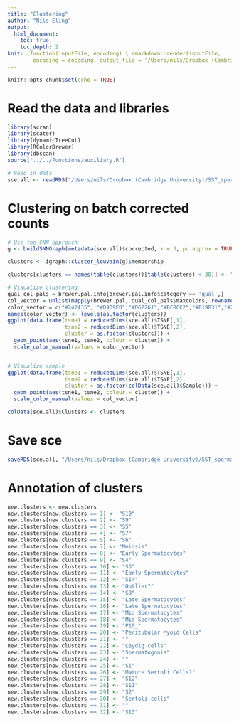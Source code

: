 ```yaml
---
title: "Clustering"
author: "Nils Eling"
output: 
  html_document:
    toc: true
    toc_depth: 2
knit: (function(inputFile, encoding) { rmarkdown::render(inputFile, 
        encoding = encoding, output_file = '/Users/nils/Dropbox (Cambridge University)/SST_spermatocytes/Analysis/10X/Preprocessing/QualityControl/Clustering.html') })
---
```


```r
knitr::opts_chunk$set(echo = TRUE)
```

# Read the data and libraries

```r
library(scran)
library(scater)
library(dynamicTreeCut)
library(RColorBrewer)
library(dbscan)
source("../../Functions/auxiliary.R")

# Read in data
sce.all <- readRDS("/Users/nils/Dropbox (Cambridge University)/SST_spermatocytes/Analysis/data/10X_data/SCE_all_BatchCorrected.rds")
```

# Clustering on batch corrected counts

```r
# Use the SNN approach
g <- buildSNNGraph(metadata(sce.all)$corrected, k = 3, pc.approx = TRUE)

clusters <- igraph::cluster_louvain(g)$membership

clusters[clusters == names(table(clusters))[table(clusters) < 30]] <- "Outliers"

# Visualize clustering
qual_col_pals = brewer.pal.info[brewer.pal.info$category == 'qual',]
col_vector = unlist(mapply(brewer.pal, qual_col_pals$maxcolors, rownames(qual_col_pals)))
color_vector = c("#242435", "#D9D9ED","#D62261","#BCBCC2","#B19B31","#282B69","#572972","#421449","#4A1028","#851A4F","#643F18","#0F1131","#FFDFB2","#60AC78","#985D25","#176D38","#C58C58","#827BAF","#F36E21","#71719A","#47476B","#AFB3DA","#9595C9","#93381F","#A58D81","#8A8A9B","#2A348B","#6167AF","#5F4E97","#EE6493","#CECAE5","#ff00ff")
names(color_vector) <- levels(as.factor(clusters))
ggplot(data.frame(tsne1 = reducedDims(sce.all)$TSNE[,1],
                  tsne2 = reducedDims(sce.all)$TSNE[,2],
                  cluster = as.factor(clusters))) +
  geom_point(aes(tsne1, tsne2, colour = cluster)) +
  scale_color_manual(values = color_vector)


# Visualize sample
ggplot(data.frame(tsne1 = reducedDims(sce.all)$TSNE[,1],
                  tsne2 = reducedDims(sce.all)$TSNE[,2],
                  cluster = as.factor(colData(sce.all)$Sample))) +
  geom_point(aes(tsne1, tsne2, colour = cluster)) +
  scale_color_manual(values = col_vector)

colData(sce.all)$Clusters <- clusters
```

# Save sce

```r
saveRDS(sce.all, "/Users/nils/Dropbox (Cambridge University)/SST_spermatocytes/Analysis/data/10X_data/SCE_all_clusters.rds")
```


# Annotation of clusters

```r
new.clusters <- new.clusters
new.clusters[new.clusters == 1] <- "S10"
new.clusters[new.clusters == 2] <- "S9"
new.clusters[new.clusters == 3] <- "S5"
new.clusters[new.clusters == 4] <- "S7"
new.clusters[new.clusters == 5] <- "S6"
new.clusters[new.clusters == 7] <- "Meiosis"
new.clusters[new.clusters == 8] <- "Early Spermatocytes"
new.clusters[new.clusters == 9] <- "S4"
new.clusters[new.clusters == 10] <- "S3"
new.clusters[new.clusters == 11] <- "Early Spermatocytes"
new.clusters[new.clusters == 12] <- "S14"
new.clusters[new.clusters == 13] <- "Outlier?"
new.clusters[new.clusters == 14] <- "S8"
new.clusters[new.clusters == 15] <- "Late Spermatocytes"
new.clusters[new.clusters == 16] <- "Late Spermatocytes"
new.clusters[new.clusters == 17] <- "Mid Spermatocytes"
new.clusters[new.clusters == 18] <- "Mid Spermatocytes"
new.clusters[new.clusters == 19] <- "P10_"
new.clusters[new.clusters == 20] <- "Peritubular Myoid Cells"
new.clusters[new.clusters == 21] <- ""
new.clusters[new.clusters == 22] <- "Leydig cells"
new.clusters[new.clusters == 23] <- "Spermatogonia"
new.clusters[new.clusters == 24] <- ""
new.clusters[new.clusters == 25] <- "S1"
new.clusters[new.clusters == 26] <- "Mature Sertoli Cells?"
new.clusters[new.clusters == 27] <- "S12"
new.clusters[new.clusters == 28] <- "S11"
new.clusters[new.clusters == 29] <- "S2"
new.clusters[new.clusters == 30] <- "Sertoli cells"
new.clusters[new.clusters == 31] <- ""
new.clusters[new.clusters == 32] <- "S13"

```

